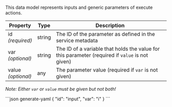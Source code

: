 
This data model represents inputs and generic parameters of <DocsLink href="#execute-actions">execute actions</DocsLink>.

| Property             | Type   | Description
| -------------------- | ------ | -----------
| id<br/>*(required)*  | string | The ID of the parameter as defined in the <DocsLink href="#service-metadata">service metadata</DocsLink>
| var<br/>*(optional)* | string | The ID of a variable that holds the value for this parameter (required if `value` is not given)
| value<br />*(optional)* | any | The parameter value (required if `var` is not given)

*Note: Either `var` or `value` must be given but not both!*

<CodeContainer title="Example">
```json generate-yaml
{
  "id": "input",
  "var": "i"
}
```
</CodeContainer>
